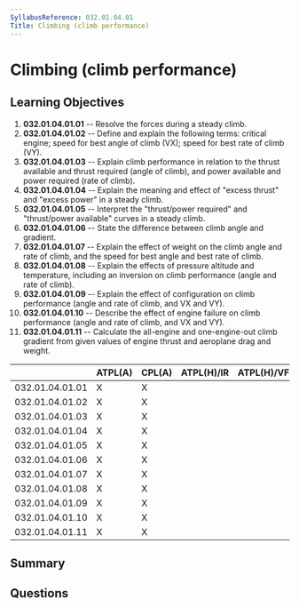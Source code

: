 ```yaml
---
SyllabusReference: 032.01.04.01
Title: Climbing (climb performance)
---
```


# Climbing (climb performance)

## Learning Objectives

1. **032.01.04.01.01** -- Resolve the forces during a steady climb.
2. **032.01.04.01.02** -- Define and explain the following terms: critical engine;
   speed for best angle of climb (VX); speed for best rate of climb (VY).
3. **032.01.04.01.03** -- Explain climb performance in relation to the thrust
   available and thrust required (angle of climb), and power available and power
   required (rate of climb).
4. **032.01.04.01.04** -- Explain the meaning and effect of "excess thrust" and
   "excess power" in a steady climb.
5. **032.01.04.01.05** -- Interpret the "thrust/power required" and "thrust/power
   available" curves in a steady climb.
6. **032.01.04.01.06** -- State the difference between climb angle and gradient.
7. **032.01.04.01.07** -- Explain the effect of weight on the climb angle and rate
   of climb, and the speed for best angle and best rate of climb.
8. **032.01.04.01.08** -- Explain the effects of pressure altitude and
   temperature, including an inversion on climb performance (angle and rate of
   climb).
9. **032.01.04.01.09** -- Explain the effect of configuration on climb performance
   (angle and rate of climb, and VX and VY).
10. **032.01.04.01.10** -- Describe the effect of engine failure on climb
    performance (angle and rate of climb, and VX and VY).
11. **032.01.04.01.11** -- Calculate the all-engine and one-engine-out climb
    gradient from given values of engine thrust and aeroplane drag and weight.

|                 | ATPL(A) | CPL(A) | ATPL(H)/IR | ATPL(H)/VFR | CPL(H) | IR  | CBIR(A) |
| --------------- | ------- | ------ | ---------- | ----------- | ------ | --- | ------- |
| 032.01.04.01.01 | X       | X      |            |             |        |     |         |
| 032.01.04.01.02 | X       | X      |            |             |        |     |         |
| 032.01.04.01.03 | X       | X      |            |             |        |     |         |
| 032.01.04.01.04 | X       | X      |            |             |        |     |         |
| 032.01.04.01.05 | X       | X      |            |             |        |     |         |
| 032.01.04.01.06 | X       | X      |            |             |        |     |         |
| 032.01.04.01.07 | X       | X      |            |             |        |     |         |
| 032.01.04.01.08 | X       | X      |            |             |        |     |         |
| 032.01.04.01.09 | X       | X      |            |             |        |     |         |
| 032.01.04.01.10 | X       | X      |            |             |        |     |         |
| 032.01.04.01.11 | X       | X      |            |             |        |     |         |

## Summary

## Questions
